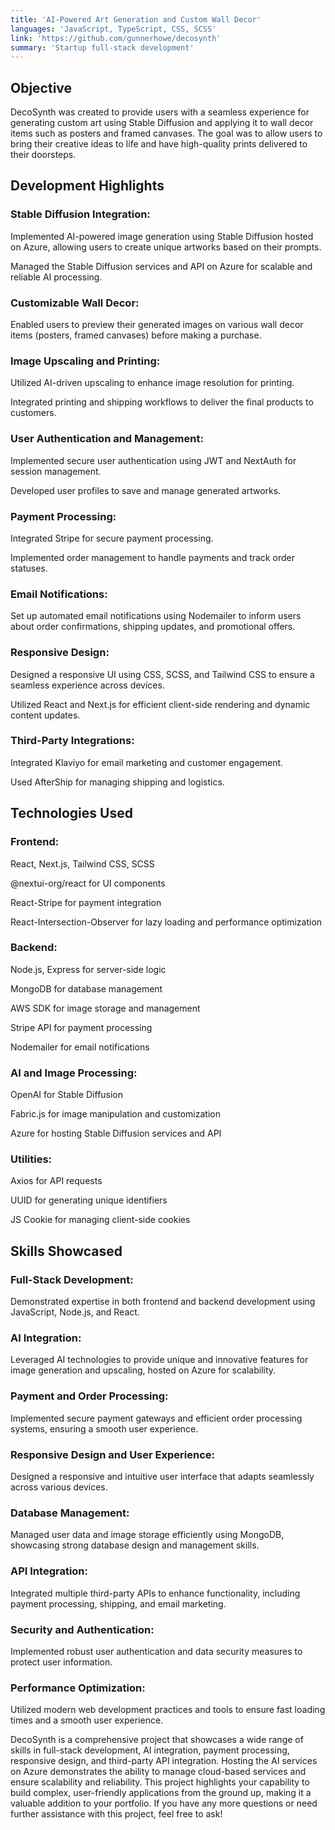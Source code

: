 ```yaml
---
title: 'AI-Powered Art Generation and Custom Wall Decor'
languages: 'JavaScript, TypeScript, CSS, SCSS'
link: 'https://github.com/gunnerhowe/decosynth'
summary: 'Startup full-stack development'
---
```


<h2 style={{ color: 'white', fontFamily: 'sans-serif', fontSize: '22px', fontWeight: '600', textAlign: 'center'}}>Objective</h2>

DecoSynth was created to provide users with a seamless experience for generating custom art using Stable Diffusion and applying it to wall decor items such as posters and framed canvases. The goal was to allow users to bring their creative ideas to life and have high-quality prints delivered to their doorsteps.

<h2 style={{ color: 'white', fontFamily: 'sans-serif', fontSize: '22px', fontWeight: '600', textAlign: 'center'}}>Development Highlights</h2>

<h3 style={{ color: 'white', fontFamily: 'sans-serif', fontSize: '18px', fontWeight: '600', marginBottom: '-10px'}}>Stable Diffusion Integration:</h3>

Implemented AI-powered image generation using Stable Diffusion hosted on Azure, allowing users to create unique artworks based on their prompts.

Managed the Stable Diffusion services and API on Azure for scalable and reliable AI processing.

<h3 style={{ color: 'white', fontFamily: 'sans-serif', fontSize: '18px', fontWeight: '600', marginBottom: '-10px'}}>Customizable Wall Decor:</h3>

Enabled users to preview their generated images on various wall decor items (posters, framed canvases) before making a purchase.

<h3 style={{ color: 'white', fontFamily: 'sans-serif', fontSize: '18px', fontWeight: '600', marginBottom: '-10px'}}>Image Upscaling and Printing:</h3>

Utilized AI-driven upscaling to enhance image resolution for printing.

Integrated printing and shipping workflows to deliver the final products to customers.

<h3 style={{ color: 'white', fontFamily: 'sans-serif', fontSize: '18px', fontWeight: '600', marginBottom: '-10px'}}>User Authentication and Management:</h3>

Implemented secure user authentication using JWT and NextAuth for session management.

Developed user profiles to save and manage generated artworks.

<h3 style={{ color: 'white', fontFamily: 'sans-serif', fontSize: '18px', fontWeight: '600', marginBottom: '-10px'}}>Payment Processing:</h3>

Integrated Stripe for secure payment processing.

Implemented order management to handle payments and track order statuses.

<h3 style={{ color: 'white', fontFamily: 'sans-serif', fontSize: '18px', fontWeight: '600', marginBottom: '-10px'}}>Email Notifications:</h3>

Set up automated email notifications using Nodemailer to inform users about order confirmations, shipping updates, and promotional offers.

<h3 style={{ color: 'white', fontFamily: 'sans-serif', fontSize: '18px', fontWeight: '600', marginBottom: '-10px'}}>Responsive Design:</h3>

Designed a responsive UI using CSS, SCSS, and Tailwind CSS to ensure a seamless experience across devices.

Utilized React and Next.js for efficient client-side rendering and dynamic content updates.

<h3 style={{ color: 'white', fontFamily: 'sans-serif', fontSize: '18px', fontWeight: '600', marginBottom: '-10px'}}>Third-Party Integrations:</h3>

Integrated Klaviyo for email marketing and customer engagement.

Used AfterShip for managing shipping and logistics.

<h2 style={{ color: 'white', fontFamily: 'sans-serif', fontSize: '22px', fontWeight: '600', textAlign: 'center'}}>Technologies Used</h2>

<h3 style={{ color: 'white', fontFamily: 'sans-serif', fontSize: '18px', fontWeight: '600', marginBottom: '-10px'}}>Frontend:</h3>

React, Next.js, Tailwind CSS, SCSS

@nextui-org/react for UI components

React-Stripe for payment integration

React-Intersection-Observer for lazy loading and performance optimization

<h3 style={{ color: 'white', fontFamily: 'sans-serif', fontSize: '18px', fontWeight: '600', marginBottom: '-10px'}}>Backend:</h3>

Node.js, Express for server-side logic

MongoDB for database management

AWS SDK for image storage and management

Stripe API for payment processing

Nodemailer for email notifications

<h3 style={{ color: 'white', fontFamily: 'sans-serif', fontSize: '18px', fontWeight: '600', marginBottom: '-10px'}}>AI and Image Processing:</h3>

OpenAI for Stable Diffusion

Fabric.js for image manipulation and customization

Azure for hosting Stable Diffusion services and API

<h3 style={{ color: 'white', fontFamily: 'sans-serif', fontSize: '18px', fontWeight: '600', marginBottom: '-10px'}}>Utilities:</h3>

Axios for API requests

UUID for generating unique identifiers

JS Cookie for managing client-side cookies

<h2 style={{ color: 'white', fontFamily: 'sans-serif', fontSize: '22px', fontWeight: '600', textAlign: 'center'}}>Skills Showcased</h2>

<h3 style={{ color: 'white', fontFamily: 'sans-serif', fontSize: '18px', fontWeight: '600', marginBottom: '-10px'}}>Full-Stack Development:</h3>

Demonstrated expertise in both frontend and backend development using JavaScript, Node.js, and React.

<h3 style={{ color: 'white', fontFamily: 'sans-serif', fontSize: '18px', fontWeight: '600', marginBottom: '-10px'}}>AI Integration:</h3>

Leveraged AI technologies to provide unique and innovative features for image generation and upscaling, hosted on Azure for scalability.

<h3 style={{ color: 'white', fontFamily: 'sans-serif', fontSize: '18px', fontWeight: '600', marginBottom: '-10px'}}>Payment and Order Processing:</h3>

Implemented secure payment gateways and efficient order processing systems, ensuring a smooth user experience.

<h3 style={{ color: 'white', fontFamily: 'sans-serif', fontSize: '18px', fontWeight: '600', marginBottom: '-10px'}}>Responsive Design and User Experience:</h3>

Designed a responsive and intuitive user interface that adapts seamlessly across various devices.

<h3 style={{ color: 'white', fontFamily: 'sans-serif', fontSize: '18px', fontWeight: '600', marginBottom: '-10px'}}>Database Management:</h3>

Managed user data and image storage efficiently using MongoDB, showcasing strong database design and management skills.

<h3 style={{ color: 'white', fontFamily: 'sans-serif', fontSize: '18px', fontWeight: '600', marginBottom: '-10px'}}>API Integration:</h3>

Integrated multiple third-party APIs to enhance functionality, including payment processing, shipping, and email marketing.

<h3 style={{ color: 'white', fontFamily: 'sans-serif', fontSize: '18px', fontWeight: '600', marginBottom: '-10px'}}>Security and Authentication:</h3>

Implemented robust user authentication and data security measures to protect user information.

<h3 style={{ color: 'white', fontFamily: 'sans-serif', fontSize: '18px', fontWeight: '600', marginBottom: '-10px'}}>Performance Optimization:</h3>

Utilized modern web development practices and tools to ensure fast loading times and a smooth user experience.


DecoSynth is a comprehensive project that showcases a wide range of skills in full-stack development, AI integration, payment processing, responsive design, and third-party API integration. Hosting the AI services on Azure demonstrates the ability to manage cloud-based services and ensure scalability and reliability. This project highlights your capability to build complex, user-friendly applications from the ground up, making it a valuable addition to your portfolio. If you have any more questions or need further assistance with this project, feel free to ask!
